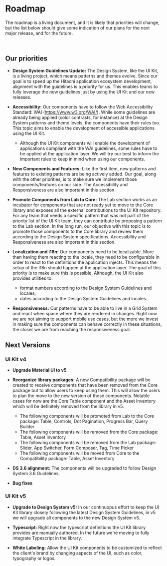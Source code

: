 
<Meta title="Introduction/Community/Roadmap" />

# Roadmap

The roadmap is a living document, and it is likely that priorities will change, but the list below should give some indication of our plans for the next major release, and for the future.

<br />

## Our priorities

- **Design System Guidelines Update:** The Design System, like the UI Kit, is a living project, which means patterns and themes evolve. Since our goal is to speed up the Hitachi application ecosystem development, alignment with the guidelines is a priority for us. This enables teams to fully leverage the new guidelines just by using the UI Kit and our new releases.

- **Accessibility:** Our components have to follow the Web Accessibility Standard: WAI (https://www.w3.org/WAI/). While some guidelines are already being applied (color contrasts, for instance) at the Design System patterns and theme levels, the components have their rules too. This topic aims to enable the development of accessible applications using the UI Kit.

  - Although the UI Kit components will enable the development of applications compliant with the WAI guidelines, some rules have to be applied at the application layer. We will try our best to inform the important rules to keep in mind when using our components.

- **New Components and Features:** Like the first item, new patterns and features to existing patterns are being actively added. Our goal, along with the other priorities, is to make sure we implement those components/features on our side. The Accessibility and Responsiveness are also important in this section.

- **Promote Components from Lab to Core:** The Lab section works as an incubator for components that are not ready yet to move to the Core library and exposes all the external contributions to the UI Kit repository. For any team that needs a specific pattern that was not part of the priority list of the UI Kit team, they can contribute by proposing a pattern to the Lab section. In the long run, our objective with this topic is to promote those components to the Core library and review them according to the Design System specifications. Accessibility and Responsiveness are also important in this section.

- **Localization and i18n:** Our components need to be localizable. More than having them reacting to the locale, they need to be configurable in order to react to the definitions the application injects. This means the setup of the i18n should happen at the application layer. The goal of this priority is to make sure this is possible. Although, the UI Kit also provides utilities to:

  - format numbers according to the Design System Guidelines and locales;
  - dates according to the Design System Guidelines and locales.

- **Responsiveness:** Our patterns have to be able to live in a Grid System and react when space where they are rendered in changes. Right now we are not aiming to support mobile use cases, but the more we invest in making sure the components can behave correctly in these situations, the closer we are from reaching the responsiveness goal.

## Next Versions

### UI Kit v4

- **Upgrade Material UI to v5**

- **Reorganize library packages:** A new Compatibility package will be created to receive components that have been removed from the Core package but to allow users to keep using them. This will allow the users to plan the move to the new version of those components. Notable cases for now are the Core Table component and the Asset Inventory which will be definitely removed from the library in v5.

  - The following components will be promoted from Lab to the Core package: Table, Controls, Dot Pagination, Progress Bar, Query Builder
  - The following components will be removed from the Core package: Table, Asset Inventory
  - The following components will be removed from the Lab package: Slider, App Switcher, Form Composer, Tag, Time Picker
  - The following components will be moved from Core to the Compatibility package: Table, Asset Inventory

- **DS 3.6 alignment:** The components will be upgraded to follow Design System 3.6 Guidelines.

- **Bug fixes**

### UI Kit v5

- **Upgrade to Design System v5:** In our continuopus effort to keep the UI Kit library closely following the latest Design System Guidelines, in v5 we will upgrade all components to the new Design System v5.

- **Typescript:** Right now the typescript definitions the UI Kit library provides are manually authored. In the future we're moving to fully integrate Typescript in the library.

- **White Labeling:** Allow the UI Kit components to be customized to reflect the client's brand by changing aspects of the UI, such as color, typography or logos.
